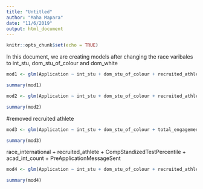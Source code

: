 ```yaml
---
title: "Untitled"
author: "Maha Mapara"
date: "11/6/2019"
output: html_document
---
```


```r
knitr::opts_chunk$set(echo = TRUE)
```

In this document, we are creating models after changing the race varibales to int_stu, dom_stu_of_colour and dom_white


```r
mod1 <- glm(Application ~ int_stu + dom_stu_of_colour + recruited_athlete + total_engagement + CompStandizedTestPercentile, data = adm_prosp, family = binomial, maxit = 100)

summary(mod1)
```

```r
mod2 <- glm(Application ~ int_stu + dom_stu_of_colour + recruited_athlete + total_engagement + CompStandizedTestPercentile + PreApplicationMessageSent +PreApplicationMessagesOpen, data = adm_prosp, family = binomial, maxit = 100)

summary(mod2)
```

#removed recruited athlete
```r
mod3 <- glm(Application ~ int_stu + dom_stu_of_colour + total_engagement + CompStandizedTestPercentile +  PreApplicationMessageSent +PreApplicationMessagesOpen, data = adm_prosp, family = binomial, maxit = 100)

summary(mod3)
```
race_international + recruited_athlete + CompStandizedTestPercentile + acad_int_count + PreApplicationMessageSent

```r
mod4 <- glm(Application ~ int_stu + dom_stu_of_colour + recruited_athlete + total_engagement + CompStandizedTestPercentile +  PreApplicationMessageSent +PreApplicationMessagesOpen, data = adm_prosp, family = binomial, maxit = 100)

summary(mod4)
```

